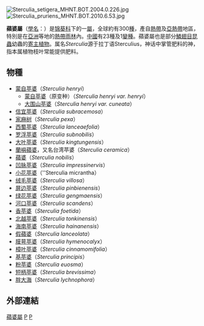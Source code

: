 {{Automatic Taxobox 
| image = Sterculia-foetida-feuilles.jpg
| image_caption = [[香蘋婆|香蘋婆]] ''Sterculia foetida''
| taxon = Sterculia
| authority = [[L.|L.]], 1753
| type species=[[香蘋婆|香蘋婆]]<br>''Sterculia foetida''
| type species authority=[[L.|L.]], 1753
| subdivision_ranks = [[種|種]]
| subdivision = 見內文
}}
[[File:Sterculia_setigera_MHNT.BOT.2004.0.226.jpg|thumb]]
[[File:Sterculia_pruriens_MHNT.BOT.2010.6.53.jpg|thumb]]

'''蘋婆屬'''（[[學名|學名]]：''{{lang|la|Sterculia}}''）是[[锦葵科|锦葵科]]下的一[[屬|屬]]，全球約有300[[種|種]]，產自[[熱帶|熱帶]]及[[亞熱帶|亞熱帶]]地區，特別是在[[亞洲|亞洲]]等地的[[熱帶雨林|熱帶雨林]]內。[[中國|中國]]有23種及1[[變種|變種]]。蘋婆屬也是部分[[鱗翅目|鱗翅目]][[昆蟲|昆蟲]]幼蟲的[[寄主植物|寄主植物]]。属名''Sterculia''源于拉丁语Sterculius，神话中掌管肥料的神，指本属植物枝叶常能提供肥料。

==物種==
*[[蒙自苹婆|蒙自苹婆]]（''Sterculia henryi''）
**[[蒙自苹婆|蒙自苹婆]]（原变种）（''Sterculia henryi var. henryi''）
**[[大围山苹婆|大围山苹婆]]（''Sterculia henryi var. cuneata''）
*[[信宜苹婆|信宜苹婆]]（''Sterculia subracemosa''）
*[[家麻树|家麻树]]（''Sterculia pexa''）
*[[西蜀苹婆|西蜀苹婆]]（''Sterculia lanceaefolia''）
*[[罗浮苹婆|罗浮苹婆]]（''Sterculia subnobilis''）
*[[大叶苹婆|大叶苹婆]]（''Sterculia kingtungensis''）
*[[蘭嶼蘋婆|蘭嶼蘋婆]]，又名台湾苹婆（''Sterculia ceramica''）
*[[蘋婆|蘋婆]]（''Sterculia nobilis''）
*[[凹脉苹婆|凹脉苹婆]]（''Sterculia impressinervis''）
*[[小花苹婆|小花苹婆]]（''Sterculia micrantha）
*[[绒毛苹婆|绒毛苹婆]]（''Sterculia villosa''）
*[[屏边苹婆|屏边苹婆]]（''Sterculia pinbienensis''）
*[[绿花苹婆|绿花苹婆]]（''Sterculia gengmaensis''）
*[[河口苹婆|河口苹婆]]（''Sterculia scandens''）
*[[香苹婆|香苹婆]]（''Sterculia foetida''）
*[[北越苹婆|北越苹婆]]（''Sterculia tonkinensis''）
*[[海南苹婆|海南苹婆]]（''Sterculia hainanensis''）
*[[假蘋婆|假蘋婆]]（''Sterculia lanceolata''）
*[[膜萼苹婆|膜萼苹婆]]（''Sterculia hymenocalyx''）
*[[樟叶苹婆|樟叶苹婆]]（''Sterculia cinnamomifolia''）
*[[基苹婆|基苹婆]]（''Sterculia principis''）
*[[粉苹婆|粉苹婆]]（''Sterculia euosma''）
*[[短柄苹婆|短柄苹婆]]（''Sterculia brevissima''）
*[[胖大海|胖大海]]（''Sterculia lychnophora''）

==外部連結==
{{Taxonbar|from=Q1478297}}

[[Category:蘋婆屬|]]
[[Category:_锦葵科|P]]
[[Category:_1753年描述的分类群|P]]